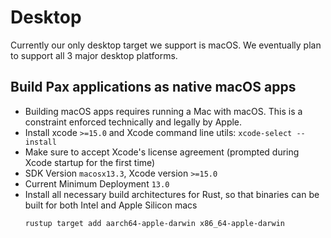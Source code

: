 # Desktop

Currently our only desktop target we support is macOS. We eventually plan to support all 3 major desktop platforms. 

## Build Pax applications as native macOS apps

- Building macOS apps requires running a Mac with macOS.  This is a constraint enforced technically and legally by Apple.
- Install xcode `>=15.0` and Xcode command line utils: `xcode-select --install`
- Make sure to accept Xcode's license agreement (prompted during Xcode startup for the first time)
- SDK Version `macosx13.3`, Xcode version `>=15.0`
- Current Minimum Deployment `13.0`
- Install all necessary build architectures for Rust, so that binaries can be built for both Intel and Apple Silicon macs
  ```shell copy
  rustup target add aarch64-apple-darwin x86_64-apple-darwin
  ```